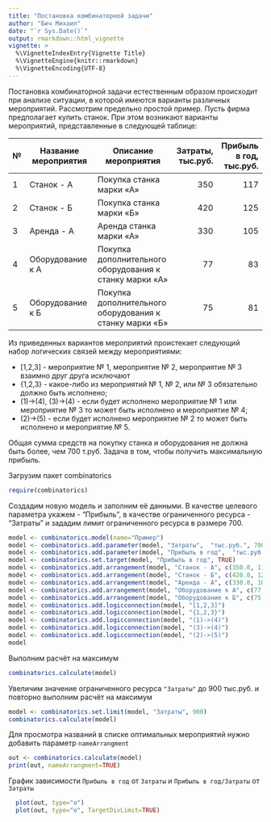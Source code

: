 ```yaml
---
title: "Постановка комбинаторной задачи"
author: "Бич Михаил"
date: "`r Sys.Date()`"
output: rmarkdown::html_vignette
vignette: >
  %\VignetteIndexEntry{Vignette Title}
  %\VignetteEngine{knitr::rmarkdown}
  %\VignetteEncoding{UTF-8}
---
```


Постановка комбинаторной задачи естественным образом происходит при анализе ситуации, в которой имеются варианты различных мероприятий. Рассмотрим предельно простой пример. Пусть фирма предполагает купить станок. При этом возникают варианты мероприятий, представленные в следующей таблице:

| № | Название мероприятия | Описание мероприятия | Затраты, тыс.руб.| Прибыль в год, тыс.руб. |
| - |------------------|---------------------|----------:|----------:|
| 1 | Станок - А       | Покупка станка марки «А» | 350 | 117 |
| 2 | Станок - Б       | Покупка станка марки «Б» | 420 | 125 |
| 3 | Аренда - А       | Аренда станка марки «А»  | 330 | 105 |
| 4 | Оборудование к А | Покупка дополнительного оборудования к станку марки «А» | 77 | 83 |
| 5 | Оборудование к Б | Покупка дополнительного оборудования к станку марки «Б» | 75 | 81 |


Из приведенных вариантов мероприятий проистекает следующий набор логических связей между мероприятиями: 

* [1,2,3]  - мероприятие № 1, мероприятие № 2, мероприятие № 3  взаимно друг друга исключают
* {1,2,3} - какое-либо из мероприятий № 1, № 2, или № 3 обязательно должно быть исполнено;
* (1)->(4), (3)->(4) - если будет исполнено мероприятие № 1 или мероприятие № 3 то может быть исполнено и мероприятие № 4;
* (2)->(5) - если будет исполнено мероприятие № 2 то может быть исполнено и мероприятие № 5.

Общая сумма средств на покупку станка и оборудования не должна быть более, чем 700 т.руб. Задача в том, чтобы получить максимальную прибыль. 

Загрузим пакет combinatorics
```r
require(combinatorics)
```

Создадим новую модель и заполним её данными. В качестве целевого параметра укажем - "Прибыль", в качестве ограниченного ресурса - "Затраты" и зададим лимит ограниченного ресурса в размере 700.
```r
model <- combinatorics.model(name="Пример")
model <- combinatorics.add.parameter(model, "Затраты",  "тыс.руб.", 700)
model <- combinatorics.add.parameter(model, "Прибыль в год",  "тыс.руб.")
model <- combinatorics.set.target(model, "Прибыль в год", TRUE)
model <- combinatorics.add.arrangement(model, "Станок - А", c(350.0, 117.0))
model <- combinatorics.add.arrangement(model, "Станок - Б", c(420.0, 125.0))
model <- combinatorics.add.arrangement(model, "Аренда - А", c(330.0, 105.0))
model <- combinatorics.add.arrangement(model, "Оборудование к А", c(77,83))
model <- combinatorics.add.arrangement(model, "Оборудование к Б", c(75,81))
model <- combinatorics.add.logicconnection(model, "[1,2,3]")
model <- combinatorics.add.logicconnection(model, "{1,2,3}")
model <- combinatorics.add.logicconnection(model, "(1)->(4)")
model <- combinatorics.add.logicconnection(model, "(3)->(4)")
model <- combinatorics.add.logicconnection(model, "(2)->(5)")
model
```

Выполним расчёт на максимум
```r
combinatorics.calculate(model)
```
Увеличим значение ограниченного ресурса `"Затраты"` до 900 тыс.руб. и повторно выполним  расчёт на максимум
```r
model <- combinatorics.set.limit(model, "Затраты", 900)
combinatorics.calculate(model)
```

Для просмотра названий в списке оптимальных мероприятий нужно добавить параметр `nameArrangment`
```r
out <- combinatorics.calculate(model) 
print(out, nameArrangment=TRUE)
```
График зависимости `Прибыль в год` от `Затраты` и `Прибыль в год/Затраты` от `Затраты` 
```r
  plot(out, type="o")
  plot(out, type="o", TargetDivLimit=TRUE)
```

